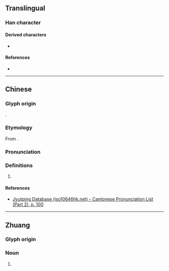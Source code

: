 {{also|岽}}
{{character info}}
==Translingual==

===Han character===
{{Han char|rn=46|rad=山|as=08|sn=11|four=|canj=UDW,XUDW|ids=⿱山東}}

====Derived characters====
* {{l|mul|[[𭑀]]}}

====References====
* {{Han ref|kx=0315.151|hdz=10778.040|uh=5D2C|ud=23852}}

----

==Chinese==
{{zh-forms|s=岽}}

===Glyph origin===
{{obor|zh|za|崬|tr=[[ndoeng]]|t=forest}}.

===Etymology===
From {{bor|zh|za|ndoeng|t=forest}}.

===Pronunciation===
{{zh-pron
|m=dōng
|c=dung1
|mc=
|oc=
|ma=
|cat=
}}

===Definitions===
{{zh-hanzi}}

# {{non-gloss definition|Used in placenames of Guangxi province.}}
#: {{zh-l|崬羅}}
#: {{zh-l|崬王}}

====References====
* {{qualifier|Cantonese}} [http://www.iso10646hk.net/jp/document/download.jsp Jyutping Database (iso10646hk.net) - Cantonese Pronunciation List (Part 2), p. 100]

----

==Zhuang==

===Glyph origin===
{{Han compound|ls=psc|山|c1=s|t1=mountain|東|c2=p|no_och2=1}}

===Noun===
{{za-head|noun}}

# {{za-sawndip form of|ndoeng||forest}}